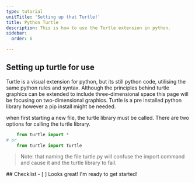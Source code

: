 ```yaml
---
type: tutorial
unitTitle: 'Setting up that Turtle!'
title: Python Turtle
description: This is how to use the Turtle extension in python.
sidebar:
  order: 6

---
```



## Setting up turtle for use

Turtle is a visual extension for python, but its still python code, utilising the same python rules and syntax. Although the principles behind turtle graphics can be extended to include three-dimensional space this page will be focusing on two-dimensional graphics.
Turtle is a pre installed python library  however a pip install might be needed.

when first starting a new file, the turtle library must be called. There are two options for calling the turtle library. 

``` python
    from turtle import *
# or 
    from turtle import Turtle
 ```

> Note: that naming the file turtle.py will confuse the import command and cause it and the turtle library to fail.

<Box icon="check-list">
## Checklist

<Checklist>
- [ ] Looks great! I'm ready to get started!
</Checklist>
</Box>